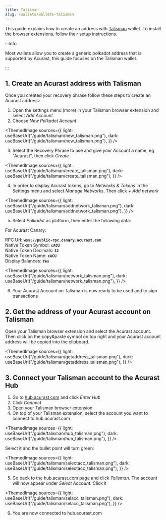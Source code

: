 ```yaml
---
title: Talisman
slug: /wallets/wallets-talisman
---
```



This guide explains how to create an address with [Talisman](https://talisman.xyz/) wallet. To install the browser extensions, follow their setup instructions.

:::info

Most wallets allow you to create a generic polkadot address that is supported by Acurast, this guide focuses on the Talisman wallet.

:::

<div class="padding-vert--md"></div>

## 1. Create an Acurast address with Talisman

Once you created your recovery phrase follow these steps to create an Acurast address:

1. Open the settings menu (more) in your Talisman browser extension and select *Add Account*
2. Choose *New Polkadot Account*.

<ThemedImage
  sources={{
    light: useBaseUrl("/guide/talisman/new_talisman.png"),
    dark: useBaseUrl("/guide/talisman/new_talisman.png"),
  }}
/>

<div class="padding-vert--md"></div>

3. Select the Recovery Phrase to use and give your Account a name, eg "Acurast", then click *Create*


<ThemedImage
  sources={{
    light: useBaseUrl("/guide/talisman/create_talisman.png"),
    dark: useBaseUrl("/guide/talisman/create_talisman.png"),
  }}
/>
<div class="padding-vert--md"></div>

4. In order to display Acurast tokens, go to *Networks & Tokens* in the Settings menu and select *Manage Networks*. Then click *+ Add network*

<ThemedImage
  sources={{
    light: useBaseUrl("/guide/talisman/addnetwork_talisman.png"),
    dark: useBaseUrl("/guide/talisman/addnetwork_talisman.png"),
  }}
/>
<div class="padding-vert--md"></div>

5. Select *Polkadot* as platform, then enter the following data:

For Acurast Canary:

RPC Url: **`wss://public-rpc.canary.acurast.com`**  
Native Token Symbol: **`cACU`**    
Native Token Decimals: **`12`**    
Native Token Name: **`cACU`**    
Display Balances: **`Yes`**   

<ThemedImage
  sources={{
    light: useBaseUrl("/guide/talisman/network_talisman.png"),
    dark: useBaseUrl("/guide/talisman/network_talisman.png"),
  }}
/>
<div class="padding-vert--md"></div>

6. Your Acurast Account on Talisman is now ready to be used and to sign transactions

## 2. Get the address of your Acurast account on Talisman

Open your Talisman browser extension and select the Acurast account. Then click on the copy&paste symbol on top right and your Acurast account address will be copied into the clipboard. 

<ThemedImage
  sources={{
    light: useBaseUrl("/guide/talisman/getaddress_talisman.png"),
    dark: useBaseUrl("/guide/talisman/getaddress_talisman.png"),
  }}
/>
<div class="padding-vert--md"></div>

## 3. Connect your Talisman account to the Acurast Hub

1. Go to [hub.acurast.com](https://hub.acurast.com/) and click *Enter Hub*
2. Click *Connect*
3. Open your Talisman browser extension
4. On top of your Talisman extension, select the account you want to connect to hub.acurast.com

<ThemedImage
  sources={{
    light: useBaseUrl("/guide/talisman/hub_talisman.png"),
    dark: useBaseUrl("/guide/talisman/hub_talisman.png"),
  }}
/>
<div class="padding-vert--md"></div>

Select it and the bullet point will turn green:

<ThemedImage
  sources={{
    light: useBaseUrl("/guide/talisman/selectacc_talisman.png"),
    dark: useBaseUrl("/guide/talisman/selectacc_talisman.png"),
  }}
/>
<div class="padding-vert--md"></div>

5. Go back to the hub.acurast.com page and click *Talisman*. The account will now appear under *Select Account*. Click it

<ThemedImage
  sources={{
    light: useBaseUrl("/guide/talisman/selacc_talisman.png"),
    dark: useBaseUrl("/guide/talisman/selacc_talisman.png"),
  }}
/>
<div class="padding-vert--md"></div>

6. You are now connected to hub.acurast.com

